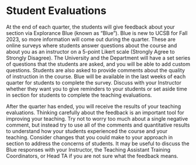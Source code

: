 # Student Evaluations

At the end of each quarter, the students will give feedback about your section via Explorance Blue (known as "Blue"). Blue is new to UCSB for Fall 2023, so more information will come out during the quarter.   These are online surveys where students answer questions about the course and about you as an instructor on a 5-point Likert scale (Strongly Agree to Strongly Disagree). The University and the Department will have a set series of questions that the students are asked, and you will be able to add custom questions. Students are also asked to provide comments about the quality of instruction in the course. Blue will be available in the last weeks of each quarter for students to complete the survey. Discuss with your Instructor whether they want you to give reminders to your students or set aside time in section for students to complete the teaching evaluations.

After the quarter has ended, you will receive the results of your teaching evaluations. Thinking carefully about the feedback is an important tool for improving your teaching. Try not to worry too much about a single negative comment, but instead try to use all of the comments and quantitative results  to understand how your students experienced the course and your teaching. Consider changes that you could make to your approach in section to address the concerns of students. It may be useful to discuss the Blue responses with your Instructor, the Teaching Assistant Training Coordinators, or Head TA if you are not sure what the feedback means.

